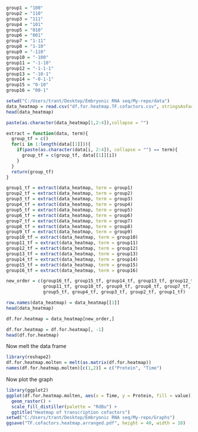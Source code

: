 ```r
group1 = "100"
group2 = "110"
group3 = "111"
group4 = "101"
group5 = "010"
group6 = "001"
group7 = "1-11"
group8 = "1-10"
group9 = "-110"
group10 = "-100"
group11 = "-1-10"
group12 = "-1-1-1"
group13 = "-10-1"
group14 = "-0-1-1"
group15 = "0-10"
group16 = "00-1"

```


```r
setwd("C:/Users/trant/Desktop/Embryonic RNA seq/My-repo/data")
data_heatmap = read.csv("df.for.heatmap.TF.cofactors.csv", stringsAsFactors = FALSE, row.names = 1)
head(data_heatmap)
```

```r

paste(as.character(data_heatmap[1,2:4]),collapse = "")
```
```r
extract = function(data, term){
  group_tf = c()
  for(i in 1:length(data[[1]])){
    if(paste(as.character(data[i, 2:4]), collapse = "") == term){
      group_tf = c(group_tf, data[[1]][i])
    }
  }
  return(group_tf)
}
```

```r
group1_tf = extract(data_heatmap, term = group1)
group2_tf = extract(data_heatmap, term = group2)
group3_tf = extract(data_heatmap, term = group3)
group4_tf = extract(data_heatmap, term = group4)
group5_tf = extract(data_heatmap, term = group5)
group6_tf = extract(data_heatmap, term = group6)
group7_tf = extract(data_heatmap, term = group7)
group8_tf = extract(data_heatmap, term = group8)
group9_tf = extract(data_heatmap, term = group9)
group10_tf = extract(data_heatmap, term = group10)
group11_tf = extract(data_heatmap, term = group11)
group12_tf = extract(data_heatmap, term = group12)
group13_tf = extract(data_heatmap, term = group13)
group14_tf = extract(data_heatmap, term = group14)
group15_tf = extract(data_heatmap, term = group15)
group16_tf = extract(data_heatmap, term = group16)


```

```r
new_order = c(group16_tf, group15_tf, group14_tf, group13_tf, group12_tf,
              group11_tf, group10_tf, group9_tf, group8_tf, group7_tf, group6_tf,
              group5_tf, group4_tf, group3_tf, group2_tf, group1_tf)
```


```r
row.names(data_heatmap) = data_heatmap[[1]]
head(data_heatmap)
```

```r
df.for.heatmap = data_heatmap[new_order,]

df.for.heatmap = df.for.heatmap[, -1]
head(df.for.heatmap)
```

Now melt the data frame
```r
library(reshape2)
df.for.heatmap.molten = melt(as.matrix(df.for.heatmap))
names(df.for.heatmap.molten)[c(1,2)] = c("Protein", "Time")
```

Now plot the graph
```r
library(ggplot2)
ggplot(df.for.heatmap.molten, aes(x = Time, y = Protein, fill = value)) +
  geom_raster() +
  scale_fill_distiller(palette = "RdBu") +
  ggtitle("Heatmap of transcription cofactors")
setwd("C:/Users/trant/Desktop/Embryonic RNA seq/My-repo/Graphs")
ggsave("TF.cofactors.heatmap.arranged.pdf", height = 40, width = 10)
```
